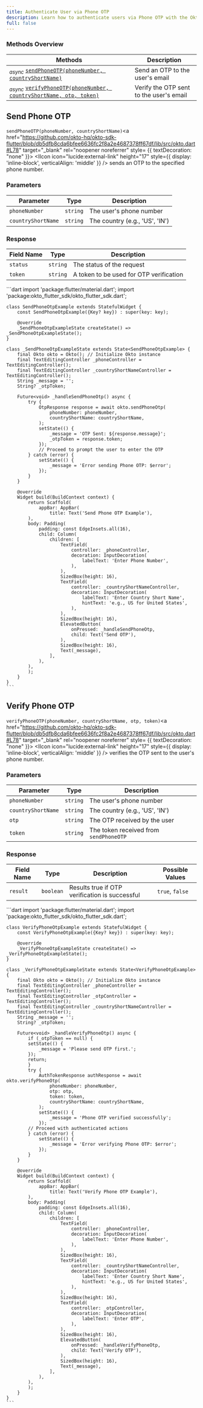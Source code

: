 ```yaml
---
title: Authenticate User via Phone OTP
description: Learn how to authenticate users via Phone OTP with the Okto SDK.
full: false
---
```




### Methods Overview

| Methods                                                                         | Description              |                 
|---------------------------------------------------------------------------------|---------------------------------|
| <sub><i>async</i></sub> [`sendPhoneOTP(phoneNumber, countryShortName)`](#send-phone-otp)                | Send an OTP to the user's email  |
| <sub><i>async</i></sub> [`verifyPhoneOTP(phoneNumber, countryShortName, otp, token)`](#verify-phone-otp)| Verify the OTP sent to the user's email|

<div className="method-box">

## Send Phone OTP

`sendPhoneOTP(phoneNumber, countryShortName)`<a href="https://github.com/okto-hq/okto-sdk-flutter/blob/db5dfb8cda6bfee6636fc2f8a2e4687378ff67df/lib/src/okto.dart#L78" target="_blank" rel="noopener noreferrer" style= {{ textDecoration: "none" }}> <IIcon icon="lucide:external-link" height="17" style={{ display: 'inline-block', verticalAlign: 'middle' }} /></a> sends an OTP to the specified phone number.

### Parameters

| Parameter          | Type          | Description                     |
|--------------------|---------------|---------------------------------|
| `phoneNumber`      | `string`      | The user's phone number         |
| `countryShortName` | `string`      | The country (e.g., 'US', 'IN')  |

### Response

<Callout title="Success Response">

| Field Name | Type          | Description                            | 
|------------|---------------|----------------------------------------|
| `status`   | `string`      | The status of the request              |
| `token`    | `string`      | A token to be used for OTP verification|

</Callout>

<Accordions>
<Accordion title="Example">
<Tabs items={['Dart']}>
  <Tab value="Dart">
    ```dart
    import 'package:flutter/material.dart';
    import 'package:okto_flutter_sdk/okto_flutter_sdk.dart';

    class SendPhoneOtpExample extends StatefulWidget {
        const SendPhoneOtpExample({Key? key}) : super(key: key);

        @override
        _SendPhoneOtpExampleState createState() => _SendPhoneOtpExampleState();
    }

    class _SendPhoneOtpExampleState extends State<SendPhoneOtpExample> {
        final Okto okto = Okto(); // Initialize Okto instance
        final TextEditingController _phoneController = TextEditingController();
        final TextEditingController _countryShortNameController = TextEditingController();
        String _message = '';
        String? _otpToken;

        Future<void> _handleSendPhoneOtp() async {
            try {
                OtpResponse response = await okto.sendPhoneOtp(
                    phoneNumber: phoneNumber,
                    countryShortName: countryShortName,
                );
                setState(() {
                    _message = 'OTP Sent: ${response.message}';
                    _otpToken = response.token;
                });
                // Proceed to prompt the user to enter the OTP
            } catch (error) {
                setState(() {
                    _message = 'Error sending Phone OTP: $error';
                });
            }
        }

        @override
        Widget build(BuildContext context) {
            return Scaffold(
                appBar: AppBar(
                    title: Text('Send Phone OTP Example'),
            ),
            body: Padding(
                padding: const EdgeInsets.all(16),
                child: Column(
                    children: [
                        TextField(
                            controller: _phoneController,
                            decoration: InputDecoration(
                                labelText: 'Enter Phone Number',
                            ),
                        ),
                        SizedBox(height: 16),
                        TextField(
                            controller: _countryShortNameController,
                            decoration: InputDecoration(
                                labelText: 'Enter Country Short Name',
                                hintText: 'e.g., US for United States',
                            ),
                        ),
                        SizedBox(height: 16),
                        ElevatedButton(
                            onPressed: _handleSendPhoneOtp,
                            child: Text('Send OTP'),
                        ),
                        SizedBox(height: 16),
                        Text(_message),
                    ],
                ),
            ),
            );
        }
    }
    ```
  </Tab>
</Tabs>
</Accordion>
</Accordions>

</div>

<div className="method-box">

## Verify Phone OTP

`verifyPhoneOTP(phoneNumber, countryShortName, otp, token)`<a href="https://github.com/okto-hq/okto-sdk-flutter/blob/db5dfb8cda6bfee6636fc2f8a2e4687378ff67df/lib/src/okto.dart#L78" target="_blank" rel="noopener noreferrer" style= {{ textDecoration: "none" }}> <IIcon icon="lucide:external-link" height="17" style={{ display: 'inline-block', verticalAlign: 'middle' }} /></a> verifies the OTP sent to the user's phone number.

### Parameters

| Parameter          | Type          | Description                            |
|--------------------|---------------|----------------------------------------|
| `phoneNumber`      | `string`      | The user's phone number                |
| `countryShortName` | `string`      | The country (e.g., 'US', 'IN')         |
| `otp`              | `string`      | The OTP received by the user           |
| `token`            | `string`      | The token received from `sendPhoneOTP` |

### Response

<Callout title="Success Response">

| Field Name | Type          | Description                                    | Possible Values |
|------------|---------------|------------------------------------------------|-----------------|
| `result`   | `boolean`     | Results true if OTP verification is successful | `true`, `false` |

</Callout>

<Accordions>
<Accordion title="Example">
<Tabs items={['Dart']}>
  <Tab value="Dart">
    ```dart
    import 'package:flutter/material.dart';
    import 'package:okto_flutter_sdk/okto_flutter_sdk.dart';

    class VerifyPhoneOtpExample extends StatefulWidget {
        const VerifyPhoneOtpExample({Key? key}) : super(key: key);

        @override
        _VerifyPhoneOtpExampleState createState() => _VerifyPhoneOtpExampleState();
    }

    class _VerifyPhoneOtpExampleState extends State<VerifyPhoneOtpExample> {
        final Okto okto = Okto(); // Initialize Okto instance
        final TextEditingController _phoneController = TextEditingController();
        final TextEditingController _otpController = TextEditingController();
        final TextEditingController _countryShortNameController = TextEditingController();
        String _message = '';
        String? _otpToken;

        Future<void> _handleVerifyPhoneOtp() async {
            if (_otpToken == null) {
            setState(() {
                _message = 'Please send OTP first.';
            });
            return;
            }
            try {
                AuthTokenResponse authResponse = await okto.verifyPhoneOtp(
                    phoneNumber: phoneNumber,
                    otp: otp,
                    token: token,
                    countryShortName: countryShortName,
                );
                setState(() {
                    _message = 'Phone OTP verified successfully';
                });
            // Proceed with authenticated actions
            } catch (error) {
                setState(() {
                    _message = 'Error verifying Phone OTP: $error';
                });
            }
        }

        @override
        Widget build(BuildContext context) {
            return Scaffold(
                appBar: AppBar(
                    title: Text('Verify Phone OTP Example'),
            ),
            body: Padding(
                padding: const EdgeInsets.all(16),
                child: Column(
                    children: [
                        TextField(
                            controller: _phoneController,
                            decoration: InputDecoration(
                                labelText: 'Enter Phone Number',
                            ),
                        ),
                        SizedBox(height: 16),
                        TextField(
                            controller: _countryShortNameController,
                            decoration: InputDecoration(
                                labelText: 'Enter Country Short Name',
                                hintText: 'e.g., US for United States',
                            ),
                        ),
                        SizedBox(height: 16),
                        TextField(
                            controller: _otpController,
                            decoration: InputDecoration(
                                labelText: 'Enter OTP',
                            ),
                        ),
                        SizedBox(height: 16),
                        ElevatedButton(
                            onPressed: _handleVerifyPhoneOtp,
                            child: Text('Verify OTP'),
                        ),
                        SizedBox(height: 16),
                        Text(_message),
                    ],
                ),
            ),
            );
        }
    }
    ```
  </Tab>
</Tabs>
</Accordion>
</Accordions>

</div>
